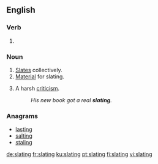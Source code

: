 ==English==

===Verb===
{{head|en|present participle}}

# {{present participle of|slate|lang=en|nocat=1}}

===Noun===
{{en-noun}}

# [[slate|Slates]] collectively.
# [[material|Material]] for slating.
# {{label|en|informal}} A harsh [[criticism]].
#: ''His new book got a real '''slating'''.''

===Anagrams===
* [[lasting#English|lasting]]
* [[salting#English|salting]]
* [[staling#English|staling]]

[[de:slating]]
[[fr:slating]]
[[ku:slating]]
[[pt:slating]]
[[fi:slating]]
[[vi:slating]]